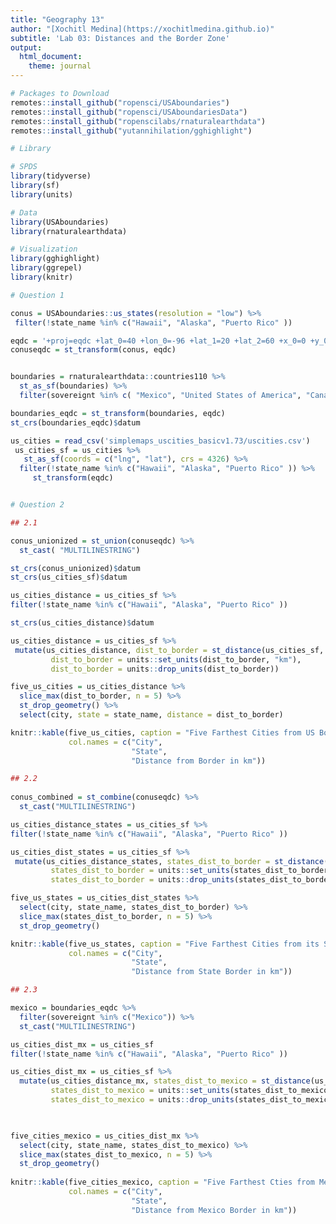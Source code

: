 ```yaml
---
title: "Geography 13"
author: "[Xochitl Medina](https://xochitlmedina.github.io)"
subtitle: 'Lab 03: Distances and the Border Zone'
output:
  html_document:
    theme: journal
---
```

```r

# Packages to Download
remotes::install_github("ropensci/USAboundaries")
remotes::install_github("ropensci/USAboundariesData")
remotes::install_github("ropenscilabs/rnaturalearthdata")
remotes::install_github("yutannihilation/gghighlight")
```

```r
# Library

# SPDS
library(tidyverse)
library(sf)
library(units)

# Data
library(USAboundaries)
library(rnaturalearthdata)

# Visualization
library(gghighlight)
library(ggrepel)
library(knitr)

```

```r
# Question 1

conus = USAboundaries::us_states(resolution = "low") %>%
 filter(!state_name %in% c("Hawaii", "Alaska", "Puerto Rico" ))

eqdc = '+proj=eqdc +lat_0=40 +lon_0=-96 +lat_1=20 +lat_2=60 +x_0=0 +y_0=0 +datum=NAD83 +units=m +no_defs'
conuseqdc = st_transform(conus, eqdc)


boundaries = rnaturalearthdata::countries110 %>%
  st_as_sf(boundaries) %>%
  filter(sovereignt %in% c( "Mexico", "United States of America", "Canada" ))

boundaries_eqdc = st_transform(boundaries, eqdc)
st_crs(boundaries_eqdc)$datum

us_cities = read_csv('simplemaps_uscities_basicv1.73/uscities.csv') 
 us_cities_sf = us_cities %>%
   st_as_sf(coords = c("lng", "lat"), crs = 4326) %>%
  filter(!state_name %in% c("Hawaii", "Alaska", "Puerto Rico" )) %>%
     st_transform(eqdc)



```
```r
# Question 2

## 2.1

conus_unionized = st_union(conuseqdc) %>%
  st_cast( "MULTILINESTRING") 

st_crs(conus_unionized)$datum
st_crs(us_cities_sf)$datum

us_cities_distance = us_cities_sf %>%
filter(!state_name %in% c("Hawaii", "Alaska", "Puerto Rico" ))

st_crs(us_cities_distance)$datum

us_cities_distance = us_cities_sf %>%
 mutate(us_cities_distance, dist_to_border = st_distance(us_cities_sf, conus_unionized),
         dist_to_border = units::set_units(dist_to_border, "km"), 
         dist_to_border = units::drop_units(dist_to_border)) 

five_us_cities = us_cities_distance %>%
  slice_max(dist_to_border, n = 5) %>%
  st_drop_geometry() %>%
  select(city, state = state_name, distance = dist_to_border) 

knitr::kable(five_us_cities, caption = "Five Farthest Cities from US Border",
             col.names = c("City",
                           "State",
                           "Distance from Border in km"))
```

``` r

## 2.2
  
conus_combined = st_combine(conuseqdc) %>% 
  st_cast("MULTILINESTRING")

us_cities_distance_states = us_cities_sf %>%
filter(!state_name %in% c("Hawaii", "Alaska", "Puerto Rico" ))

us_cities_dist_states = us_cities_sf %>%
 mutate(us_cities_distance_states, states_dist_to_border = st_distance(us_cities_sf, conus_combined),
         states_dist_to_border = units::set_units(states_dist_to_border, "km"), 
         states_dist_to_border = units::drop_units(states_dist_to_border)) 

five_us_states = us_cities_dist_states %>% 
  select(city, state_name, states_dist_to_border) %>% 
  slice_max(states_dist_to_border, n = 5) %>% 
  st_drop_geometry()

knitr::kable(five_us_states, caption = "Five Farthest Cities from its State Border",
             col.names = c("City",
                           "State",
                           "Distance from State Border in km"))
```

``` r

## 2.3

mexico = boundaries_eqdc %>% 
  filter(sovereignt %in% c("Mexico")) %>% 
  st_cast("MULTILINESTRING")

us_cities_dist_mx = us_cities_sf
filter(!state_name %in% c("Hawaii", "Alaska", "Puerto Rico" ))

us_cities_dist_mx = us_cities_sf %>%
  mutate(us_cities_distance_mx, states_dist_to_mexico = st_distance(us_cities_sf,mexico),
         states_dist_to_mexico = units::set_units(states_dist_to_mexico, "km"), 
         states_dist_to_mexico = units::drop_units(states_dist_to_mexico)) 

  

five_cities_mexico = us_cities_dist_mx %>% 
  select(city, state_name, states_dist_to_mexico) %>% 
  slice_max(states_dist_to_mexico, n = 5) %>% 
  st_drop_geometry()
  
knitr::kable(five_cities_mexico, caption = "Five Farthest Cties from Mexico Border",
             col.names = c("City",
                           "State",
                           "Distance from Mexico Border in km"))

  
```

